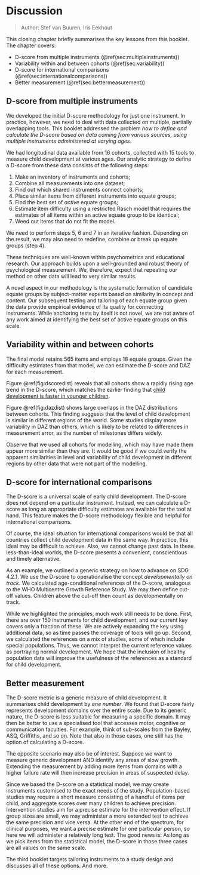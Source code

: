 # Discussion {#ch:discussion2}

> Author: Stef van Buuren, Iris Eekhout

This closing chapter briefly summarises the key lessons from this booklet. The chapter covers:

- D-score from multiple instruments (\@ref(sec:multipleinstruments))
- Variability within and between cohorts (\@ref(sec:variability))
- D-score for international comparisons (\@ref(sec:internationalcomparisons))
- Better measurement (\@ref(sec:bettermeasurement))


## D-score from multiple instruments {#sec:multipleinstruments}

We developed the initial D-score methodology for just one instrument. In practice, however, we need to deal with data collected on multiple, partially overlapping tools. This booklet addressed the problem *how to define and calculate the D-score based on data coming from various sources, using multiple instruments administered at varying ages*.

We had longitudinal data available from 16 cohorts, collected with 15 tools to measure child development at various ages. Our analytic strategy to define a D-score from these data consists of the following steps:

1. Make an inventory of instruments and cohorts;
2. Combine all measurements into one dataset;
3. Find out which shared instruments connect cohorts;
4. Place similar items from different instruments into equate groups;
5. Find the best set of *active* equate groups;
6. Estimate item difficulty using a restricted Rasch model that requires the  estimates of all items within an active equate group to be identical;
7. Weed out items that do not fit the model.

We need to perform steps 5, 6 and 7 in an iterative fashion. Depending on the result, we may also need to redefine, combine or break up equate groups (step 4).

These techniques are well-known within psychometrics and educational research. Our approach builds upon a well-grounded and robust theory of psychological measurement. We, therefore, expect that repeating our method on other data will lead to very similar results.

A novel aspect in our methodology is the systematic formation of candidate equate groups by subject-matter experts based on similarity in concept and content. Our subsequent testing and tailoring of each equate group given the data provide empirical evidence of its quality for connecting instruments. While anchoring tests by itself is not novel, we are not aware of any work aimed at identifying the best set of active equate groups on this scale.

## Variability within and between cohorts {#sec:variability}

The final model retains 565 items and employs 18 equate groups. Given the difficulty estimates from that model, we can estimate the D-score and DAZ for each measurement. 

Figure \@ref(fig:dscoredist) reveals that all cohorts show a rapidly rising age trend in the D-score, which matches the earlier finding that [child development is faster in younger children](https://d-score.org/dbook1/sec-probage.html). 

Figure \@ref(fig:dazdist) shows large overlaps in the DAZ distributions between cohorts. This finding suggests that the level of child development is similar in different regions of the world. Some studies display more variability in DAZ than others, which is likely to be related to differences in measurement error, as the number of milestones differs widely. 

Observe that we used all cohorts for modelling, which may have made them appear more similar than they are. It would be good if we could verify the apparent similarities in level and variability of child development in different regions by other data that were not part of the modelling.

## D-score for international comparisons {#sec:internationalcomparisons}

The D-score is a universal scale of early child development. The D-score does not depend on a particular instrument. Instead, we can calculate a D-score as long as appropriate difficulty estimates are available for the tool at hand. This feature makes the D-score methodology flexible and helpful for international comparisons.

Of course, the ideal situation for international comparisons would be that all countries collect child development data in the same way. In practice, this ideal may be difficult to achieve. Also, we cannot change past data. In these less-than-ideal worlds, the D-score presents a convenient, conscientious and timely alternative.

As an example, we outlined a generic strategy on how to advance on SDG 4.2.1. We use the D-score to operationalise the concept *developmentally on track*. We calculated age-conditional references of the D-score, analogous to the WHO Multicentre Growth Reference Study. We may then define cut-off values. Children above the cut-off then count as developmentally on track.

While we highlighted the principles,  much work still needs to be done. First, there are over 150 instruments for child development, and our current key covers only a fraction of these. We are actively expanding the key using additional data, so as time passes the coverage of tools will go up. Second, we calculated the references on a mix of studies, some of which include special populations. Thus, we cannot interpret the current reference values as portraying normal development. We hope that the inclusion of healthy population data will improve the usefulness of the references as a standard for child development.

## Better measurement {#sec:bettermeasurement}

The D-score metric is a generic measure of child development. It summarises child development by *one number*. We found that D-score fairly represents development domains over the entire scale. Due to its generic nature, the D-score is less suitable for measuring a specific domain. It may then be better to use a specialised tool that accesses motor, cognitive or communication faculties. For example, think of sub-scales from the Bayley, ASQ, Griffiths, and so on. Note that also in those cases, one still has the option of calculating a D-score.

The opposite scenario may also be of interest. Suppose we want to measure generic development AND identify any areas of slow growth. Extending the measurement by adding more items from domains with a higher failure rate will then increase precision in areas of suspected delay. 

Since we based the D-score on a statistical model, we may create instruments customised to the exact needs of the study. Population-based studies may require a short measure consisting of a handful of items per child, and aggregate scores over many children to achieve precision. Intervention studies aim for a precise estimate for the intervention effect. If group sizes are small, we may administer a more extended test to achieve the same precision and vice versa. At the other end of the spectrum, for clinical purposes, we want a precise estimate for one particular person, so here we will administer a relatively long test. The good news is: As long as we pick items from the statistical model, the D-score in those three cases are all values on the same scale.

The third booklet targets tailoring instruments to a study design and discusses all of these options. And more.
